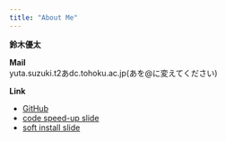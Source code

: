 ```yaml
---
title: "About Me"
---
```

**鈴木優太**

**Mail**<br>
yuta.suzuki.t2あdc.tohoku.ac.jp(あを@に変えてください)

**Link**

- [GitHub](https://github.com/YutaSSuzuki)<br>
- [code speed-up slide](reading_circle/reading_circle2023_04.html)
- [soft install slide](reading_circle/2023_0704_install_software.html)

